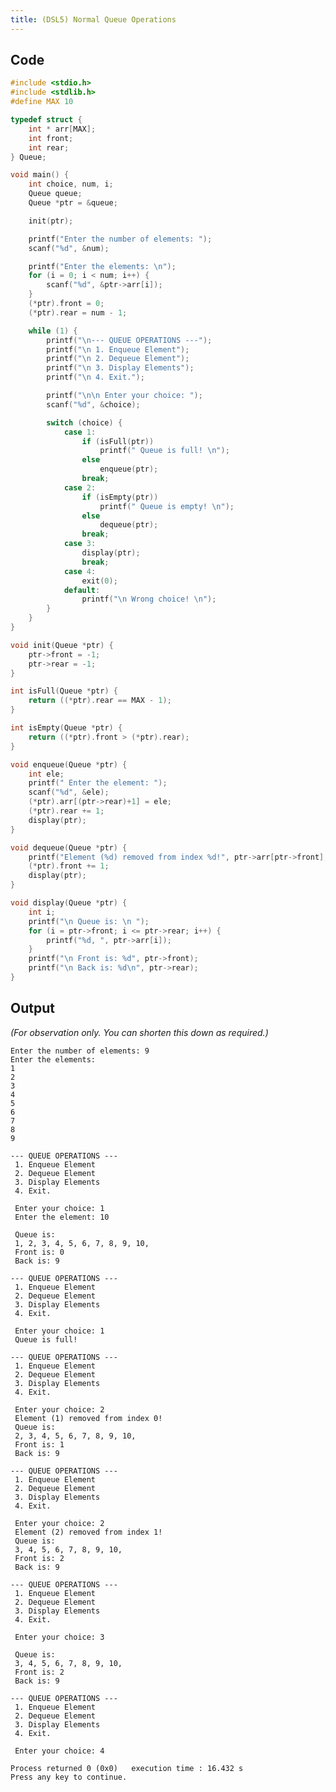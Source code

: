 ```yaml
---
title: (DSL5) Normal Queue Operations
---
```


## Code

```c
#include <stdio.h>
#include <stdlib.h>
#define MAX 10

typedef struct {
    int * arr[MAX];
    int front;
    int rear;
} Queue;

void main() {
    int choice, num, i;
    Queue queue;
    Queue *ptr = &queue;

    init(ptr);

    printf("Enter the number of elements: ");
    scanf("%d", &num);

    printf("Enter the elements: \n");
    for (i = 0; i < num; i++) {
        scanf("%d", &ptr->arr[i]);
    }
    (*ptr).front = 0;
    (*ptr).rear = num - 1;

    while (1) {
        printf("\n--- QUEUE OPERATIONS ---");
        printf("\n 1. Enqueue Element");
        printf("\n 2. Dequeue Element");
        printf("\n 3. Display Elements");
        printf("\n 4. Exit.");

        printf("\n\n Enter your choice: ");
        scanf("%d", &choice);

        switch (choice) {
            case 1:
                if (isFull(ptr))
                    printf(" Queue is full! \n");
                else
                    enqueue(ptr);
                break;
            case 2:
                if (isEmpty(ptr))
                    printf(" Queue is empty! \n");
                else
                    dequeue(ptr);
                break;
            case 3:
                display(ptr);
                break;
            case 4:
                exit(0);
            default:
                printf("\n Wrong choice! \n");
        }
    }
}

void init(Queue *ptr) {
    ptr->front = -1;
    ptr->rear = -1;
}

int isFull(Queue *ptr) {
    return ((*ptr).rear == MAX - 1);
}

int isEmpty(Queue *ptr) {
    return ((*ptr).front > (*ptr).rear);
}

void enqueue(Queue *ptr) {
    int ele;
    printf(" Enter the element: ");
    scanf("%d", &ele);
    (*ptr).arr[(ptr->rear)+1] = ele;
    (*ptr).rear += 1;
    display(ptr);
}

void dequeue(Queue *ptr) {
    printf("Element (%d) removed from index %d!", ptr->arr[ptr->front], ptr->front);
    (*ptr).front += 1;
    display(ptr);
}

void display(Queue *ptr) {
    int i;
    printf("\n Queue is: \n ");
    for (i = ptr->front; i <= ptr->rear; i++) {
        printf("%d, ", ptr->arr[i]);
    }
    printf("\n Front is: %d", ptr->front);
    printf("\n Back is: %d\n", ptr->rear);
}
```

## Output

*(For observation only. You can shorten this down as required.)*

```
Enter the number of elements: 9
Enter the elements:
1
2
3
4
5
6
7
8
9

--- QUEUE OPERATIONS ---
 1. Enqueue Element
 2. Dequeue Element
 3. Display Elements
 4. Exit.

 Enter your choice: 1
 Enter the element: 10

 Queue is:
 1, 2, 3, 4, 5, 6, 7, 8, 9, 10,
 Front is: 0
 Back is: 9

--- QUEUE OPERATIONS ---
 1. Enqueue Element
 2. Dequeue Element
 3. Display Elements
 4. Exit.

 Enter your choice: 1
 Queue is full!

--- QUEUE OPERATIONS ---
 1. Enqueue Element
 2. Dequeue Element
 3. Display Elements
 4. Exit.

 Enter your choice: 2
 Element (1) removed from index 0!
 Queue is:
 2, 3, 4, 5, 6, 7, 8, 9, 10,
 Front is: 1
 Back is: 9

--- QUEUE OPERATIONS ---
 1. Enqueue Element
 2. Dequeue Element
 3. Display Elements
 4. Exit.

 Enter your choice: 2
 Element (2) removed from index 1!
 Queue is:
 3, 4, 5, 6, 7, 8, 9, 10,
 Front is: 2
 Back is: 9

--- QUEUE OPERATIONS ---
 1. Enqueue Element
 2. Dequeue Element
 3. Display Elements
 4. Exit.

 Enter your choice: 3

 Queue is:
 3, 4, 5, 6, 7, 8, 9, 10,
 Front is: 2
 Back is: 9

--- QUEUE OPERATIONS ---
 1. Enqueue Element
 2. Dequeue Element
 3. Display Elements
 4. Exit.

 Enter your choice: 4

Process returned 0 (0x0)   execution time : 16.432 s
Press any key to continue.
```
